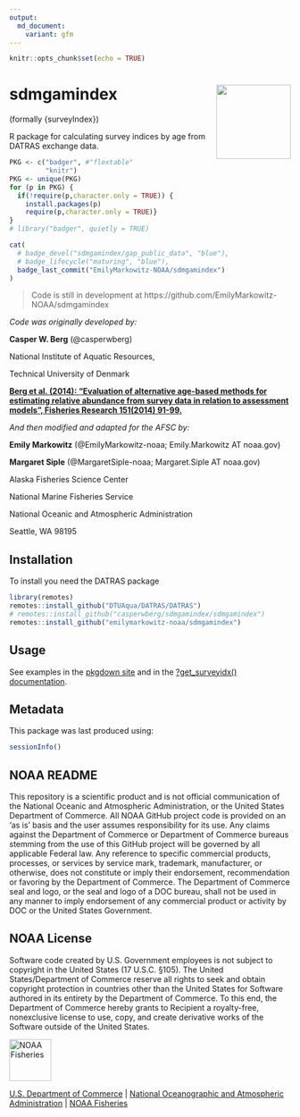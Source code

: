 ```yaml
---
output: 
  md_document: 
    variant: gfm
---
```


```r
knitr::opts_chunk$set(echo = TRUE)
```

<!-- README.md is generated from README.Rmd. Please edit that file -->

# sdmgamindex <a href="https://emilymarkowitz-noaa.github.io/sdmgamindex/"><img src="man/figures/logo.png" align="right" height="133" /></a> 

(formally {surveyIndex})

R package for calculating survey indices by age from DATRAS exchange data. 

```r
PKG <- c("badger", #"flextable"
         "knitr")
PKG <- unique(PKG)
for (p in PKG) {
  if(!require(p,character.only = TRUE)) {
    install.packages(p)
    require(p,character.only = TRUE)}
}
# library("badger", quietly = TRUE)
```


```r
cat(
  # badge_devel("sdmgamindex/gap_public_data", "blue"),
  # badge_lifecycle("maturing", "blue"),
  badge_last_commit("EmilyMarkowitz-NOAA/sdmgamindex")
)
```

> Code is still in development at https://github.com/EmilyMarkowitz-NOAA/sdmgamindex

*Code was originally developed by:*

**Casper W. Berg** (@casperwberg)

National Institute of Aquatic Resources, 

Technical University of Denmark

[**Berg et al. (2014): "Evaluation of alternative age-based methods for estimating relative abundance from survey data in relation to assessment models", Fisheries Research 151(2014) 91-99.**](https://doi.org/10.1016/j.fishres.2013.10.005)

*And then modified and adapted for the AFSC by:*

**Emily Markowitz** (@EmilyMarkowitz-noaa; Emily.Markowitz AT noaa.gov)

**Margaret Siple** (@MargaretSiple-noaa; Margaret.Siple AT noaa.gov)

Alaska Fisheries Science Center

National Marine Fisheries Service

National Oceanic and Atmospheric Administration

Seattle, WA 98195

## Installation

To install you need the DATRAS package

```r
library(remotes)
remotes::install_github("DTUAqua/DATRAS/DATRAS")
# remotes::install_github("casperwberg/sdmgamindex/sdmgamindex")
remotes::install_github("emilymarkowitz-noaa/sdmgamindex")
```

## Usage

See examples in the [pkgdown site](https://EmilyMarkowitz-NOAA.github.io/sdmgamindex/) and in the [?get_surveyidx() documentation](https://emilymarkowitz-noaa.github.io/sdmgamindex/reference/get_surveyidx.html). 

## Metadata

This package was last produced using: 

```r
sessionInfo()
```


## NOAA README

This repository is a scientific product and is not official communication of the National Oceanic and Atmospheric Administration, or the United States Department of Commerce. All NOAA GitHub project code is provided on an ‘as is’ basis and the user assumes responsibility for its use. Any claims against the Department of Commerce or Department of Commerce bureaus stemming from the use of this GitHub project will be governed by all applicable Federal law. Any reference to specific commercial products, processes, or services by service mark, trademark, manufacturer, or otherwise, does not constitute or imply their endorsement, recommendation or favoring by the Department of Commerce. The Department of Commerce seal and logo, or the seal and logo of a DOC bureau, shall not be used in any manner to imply endorsement of any commercial product or activity by DOC or the United States Government.

## NOAA License

Software code created by U.S. Government employees is not subject to copyright in the United States (17 U.S.C. §105). The United States/Department of Commerce reserve all rights to seek and obtain copyright protection in countries other than the United States for Software authored in its entirety by the Department of Commerce. To this end, the Department of Commerce hereby grants to Recipient a royalty-free, nonexclusive license to use, copy, and create derivative works of the Software outside of the United States.

<img src="https://raw.githubusercontent.com/nmfs-general-modeling-tools/nmfspalette/main/man/figures/noaa-fisheries-rgb-2line-horizontal-small.png" alt="NOAA Fisheries" height="75"/>

[U.S. Department of Commerce](https://www.commerce.gov/) \| [National Oceanographic and Atmospheric Administration](https://www.noaa.gov) \| [NOAA Fisheries](https://www.fisheries.noaa.gov/)
